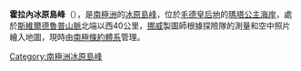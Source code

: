 {{coord|71|58|S|0|29|E|source:GNIS|display=title}}

'''霍拉內冰原島峰'''（{{lang-nn|Holane}}），是[[南極洲|南極洲]]的[[冰原島峰|冰原島峰]]，位於[[毛德皇后地|毛德皇后地]]的[[瑪塔公主海岸|瑪塔公主海岸]]，處於[[斯維爾德魯普山脈|斯維爾德魯普山脈]]北端以西40公里，[[挪威|挪威]]製圖師根據探險隊的測量和空中照片繪入地圖，現時由[[南極條約體系|南極條約體系]]管理。

{{Antarctica-geo-stub}}
[[Category:南極洲冰原島峰|Category:南極洲冰原島峰]]